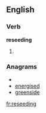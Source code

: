 ==English==

===Verb===
'''reseeding'''

# {{present participle of|[[reseed]]}}

===Anagrams===
* {{alphagram|deeeginrs}}
* [[energised#English|energised]]
* [[greenside#English|greenside]]

[[fr:reseeding]]